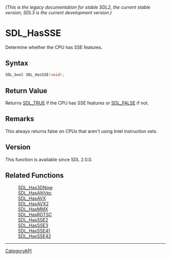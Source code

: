 ====== (This is the legacy documentation for stable SDL2, the current stable version; SDL3 is the current development version.) ======
= SDL_HasSSE =

Determine whether the CPU has SSE features.

== Syntax ==

<syntaxhighlight lang='c'>
SDL_bool SDL_HasSSE(void);
</syntaxhighlight>

== Return Value ==

Returns [[SDL_TRUE]] if the CPU has SSE features or [[SDL_FALSE]] if not.

== Remarks ==

This always returns false on CPUs that aren't using Intel instruction sets.

== Version ==

This function is available since SDL 2.0.0.

== Related Functions ==

:[[SDL_Has3DNow]]
:[[SDL_HasAltiVec]]
:[[SDL_HasAVX]]
:[[SDL_HasAVX2]]
:[[SDL_HasMMX]]
:[[SDL_HasRDTSC]]
:[[SDL_HasSSE2]]
:[[SDL_HasSSE3]]
:[[SDL_HasSSE41]]
:[[SDL_HasSSE42]]

----
[[CategoryAPI]]


